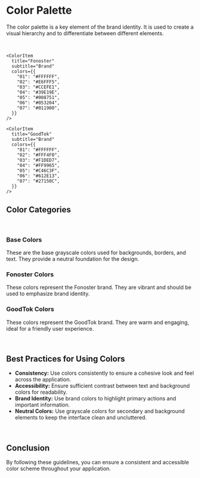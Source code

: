 
<Meta title="Brand Identity/Colors" />

# Color Palette

The color palette is a key element of the brand identity. It is used to create a visual hierarchy and to differentiate between different elements.

<br />

<div class="mt-32">
  <ColorPalette>
    <ColorItem
      title="Base"
      subtitle="Grayscale"
      colors={{
        "01": "#FFFFFF",
        "02": "#F4F4F4",
        "03": "#E8E8E8",
        "04": "#C2C2C2",
        "05": "#8D8D8D",
        "06": "#555555",
        "07": "#333333",
        "08": "#252525",
      }}
    />

    <ColorItem
      title="Fonoster"
      subtitle="Brand"
      colors={{
        "01": "#FFFFFF",
        "02": "#E6FFF5",
        "03": "#CCEFE1",
        "04": "#39E19E",
        "05": "#008751",
        "06": "#053204",
        "07": "#011900",
      }}
    />

    <ColorItem
      title="GoodTok"
      subtitle="Brand"
      colors={{
        "01": "#FFFFFF",
        "02": "#FFF4F0",
        "03": "#F1DED7",
        "04": "#FF9965",
        "05": "#C46C3F",
        "06": "#612E13",
        "07": "#27150C",
      }}
    />

  </ColorPalette>
</div>

## Color Categories

<br />

### Base Colors

These are the base grayscale colors used for backgrounds, borders, and text. They provide a neutral foundation for the design.

### Fonoster Colors

These colors represent the Fonoster brand. They are vibrant and should be used to emphasize brand identity.

### GoodTok Colors

These colors represent the GoodTok brand. They are warm and engaging, ideal for a friendly user experience.

<br />

## Best Practices for Using Colors

- **Consistency:** Use colors consistently to ensure a cohesive look and feel across the application.
- **Accessibility:** Ensure sufficient contrast between text and background colors for readability.
- **Brand Identity:** Use brand colors to highlight primary actions and important information.
- **Neutral Colors:** Use grayscale colors for secondary and background elements to keep the interface clean and uncluttered.

<br />

## Conclusion

By following these guidelines, you can ensure a consistent and accessible color scheme throughout your application.